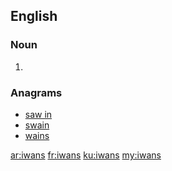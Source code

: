 ==English==

===Noun===
{{head|en|plural}}

# {{plural of|iwan|lang=en}}

===Anagrams===
* [[saw in#English|saw in]]
* [[swain#English|swain]]
* [[wains#English|wains]]

[[ar:iwans]]
[[fr:iwans]]
[[ku:iwans]]
[[my:iwans]]